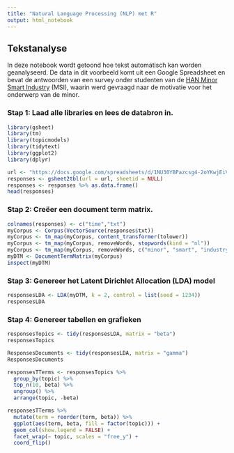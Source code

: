 ```yaml
---
title: "Natural Language Processing (NLP) met R"
output: html_notebook
---
```


## Tekstanalyse
In deze notebook wordt getoond hoe tekst automatisch kan worden geanalyseerd. De data in dit voorbeeld komt uit een Google Spreadsheet en bevat de antwoorden van een survey onder studenten van de [HAN Minor Smart Industry](https://witusj.github.io/MinorSI/) (MSI), waarin werd gevraagd naar de motivatie voor het onderwerp van de minor.

### Stap 1: Laad alle libraries en lees de databron in.

```r
library(gsheet)
library(tm)
library(topicmodels)
library(tidytext)
library(ggplot2)
library(dplyr)

url <- "https://docs.google.com/spreadsheets/d/1NU30YBPazcsg4-2oYKwjEiVam1_foJecoASRiOzKhX4/edit?usp=sharing"
responses <- gsheet2tbl(url = url, sheetid = NULL)
responses <- responses %>% as.data.frame()
head(responses)
```

### Stap 2: Creëer een document term matrix.

```r
colnames(responses) <- c("time","txt")
myCorpus <- Corpus(VectorSource(responses$txt))
myCorpus <- tm_map(myCorpus, content_transformer(tolower))
myCorpus <- tm_map(myCorpus, removeWords, stopwords(kind = "nl"))
myCorpus <- tm_map(myCorpus, removeWords, c("minor", "smart", "industry"))
myDTM <- DocumentTermMatrix(myCorpus)
inspect(myDTM)

```

### Stap 3: Genereer het Latent Dirichlet Allocation (LDA) model

```r
responsesLDA <- LDA(myDTM, k = 2, control = list(seed = 1234))
responsesLDA
```

### Stap 4: Genereer tabellen en grafieken

```r

responsesTopics <- tidy(responsesLDA, matrix = "beta")
responsesTopics

ResponsesDocuments <- tidy(responsesLDA, matrix = "gamma")
ResponsesDocuments

responsesTTerms <- responsesTopics %>%
  group_by(topic) %>%
  top_n(10, beta) %>%
  ungroup() %>%
  arrange(topic, -beta)

responsesTTerms %>%
  mutate(term = reorder(term, beta)) %>%
  ggplot(aes(term, beta, fill = factor(topic))) +
  geom_col(show.legend = FALSE) +
  facet_wrap(~ topic, scales = "free_y") +
  coord_flip()
```

